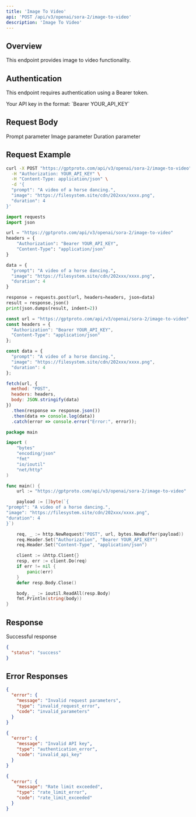 ```yaml
---
title: 'Image To Video'
api: 'POST /api/v3/openai/sora-2/image-to-video'
description: 'Image To Video'
---
```


## Overview

This endpoint provides image to video functionality.

## Authentication

This endpoint requires authentication using a Bearer token.

<ParamField header="Authorization" type="string" required>
  Your API key in the format: `Bearer YOUR_API_KEY`
</ParamField>

## Request Body

<ParamField body="prompt" type="string" required>
  Prompt parameter
</ParamField>

<ParamField body="image" type="string" >
  Image parameter
</ParamField>

<ParamField body="duration" type="integer" >
  Duration parameter
</ParamField>

## Request Example

<CodeGroup>

```bash cURL
curl -X POST "https://gptproto.com/api/v3/openai/sora-2/image-to-video" \
  -H "Authorization: YOUR_API_KEY" \
  -H "Content-Type: application/json" \
  -d '{
  "prompt": "A video of a horse dancing.",
  "image": "https://filesystem.site/cdn/202xxx/xxxx.png",
  "duration": 4
}'
```

```python Python
import requests
import json

url = "https://gptproto.com/api/v3/openai/sora-2/image-to-video"
headers = {
    "Authorization": "Bearer YOUR_API_KEY",
    "Content-Type": "application/json"
}

data = {
  "prompt": "A video of a horse dancing.",
  "image": "https://filesystem.site/cdn/202xxx/xxxx.png",
  "duration": 4
}

response = requests.post(url, headers=headers, json=data)
result = response.json()
print(json.dumps(result, indent=2))
```

```javascript JavaScript
const url = "https://gptproto.com/api/v3/openai/sora-2/image-to-video";
const headers = {
  "Authorization": "Bearer YOUR_API_KEY",
  "Content-Type": "application/json"
};

const data = {
  "prompt": "A video of a horse dancing.",
  "image": "https://filesystem.site/cdn/202xxx/xxxx.png",
  "duration": 4
};

fetch(url, {
  method: "POST",
  headers: headers,
  body: JSON.stringify(data)
})
  .then(response => response.json())
  .then(data => console.log(data))
  .catch(error => console.error("Error:", error));
```

```go Go
package main

import (
    "bytes"
    "encoding/json"
    "fmt"
    "io/ioutil"
    "net/http"
)

func main() {
    url := "https://gptproto.com/api/v3/openai/sora-2/image-to-video"

    payload := []byte(`{
"prompt": "A video of a horse dancing.",
"image": "https://filesystem.site/cdn/202xxx/xxxx.png",
"duration": 4
}`)

    req, _ := http.NewRequest("POST", url, bytes.NewBuffer(payload))
    req.Header.Set("Authorization", "Bearer YOUR_API_KEY")
    req.Header.Set("Content-Type", "application/json")

    client := &http.Client{}
    resp, err := client.Do(req)
    if err != nil {
        panic(err)
    }
    defer resp.Body.Close()

    body, _ := ioutil.ReadAll(resp.Body)
    fmt.Println(string(body))
}
```

</CodeGroup>

## Response

<ResponseField name="Success" type="200">
  Successful response

```json
{
  "status": "success"
}
```
</ResponseField>

## Error Responses

<ResponseExample>

```json 400 - Bad Request
{
  "error": {
    "message": "Invalid request parameters",
    "type": "invalid_request_error",
    "code": "invalid_parameters"
  }
}
```

```json 401 - Unauthorized
{
  "error": {
    "message": "Invalid API key",
    "type": "authentication_error",
    "code": "invalid_api_key"
  }
}
```

```json 429 - Rate Limit Exceeded
{
  "error": {
    "message": "Rate limit exceeded",
    "type": "rate_limit_error",
    "code": "rate_limit_exceeded"
  }
}
```

</ResponseExample>

